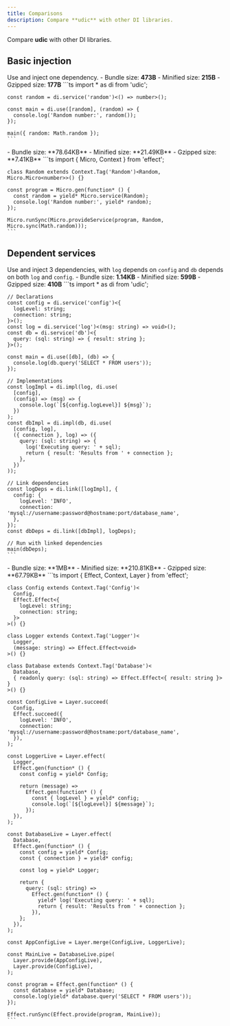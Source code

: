 ```yaml
---
title: Comparisons
description: Compare **udic** with other DI libraries.
---
```



Compare **udic** with other DI libraries.

## Basic injection
Use and inject one dependency.
<Tabs>
  <TabItem label='udic'>
    - Bundle size: **473B**
    - Minified size: **215B**
    - Gzipped size: **177B**
    ```ts
    import * as di from 'udic';
    
    const random = di.service('random')<() => number>();
    
    const main = di.use([random], (random) => {
      console.log('Random number:', random());
    });
    
    main({ random: Math.random });
    ```
  </TabItem>
  <TabItem label='effect'>
    - Bundle size: **78.64KB**
    - Minified size: **21.49KB**
    - Gzipped size: **7.41KB**
    ```ts
    import { Micro, Context } from 'effect';
    
    class Random extends Context.Tag('Random')<Random, Micro.Micro<number>>() {}
    
    const program = Micro.gen(function* () {
      const random = yield* Micro.service(Random);
      console.log('Random number:', yield* random);
    });
    
    Micro.runSync(Micro.provideService(program, Random, Micro.sync(Math.random)));
    ```
  </TabItem>
</Tabs>


## Dependent services
Use and inject 3 dependencies, with `log` depends on `config` and `db` depends on both `log` and `config`.
<Tabs>
  <TabItem label='udic'>
    - Bundle size: **1.14KB**
    - Minified size: **599B**
    - Gzipped size: **410B**
    ```ts
    import * as di from 'udic';
    
    // Declarations
    const config = di.service('config')<{
      logLevel: string;
      connection: string;
    }>();
    const log = di.service('log')<(msg: string) => void>();
    const db = di.service('db')<{
      query: (sql: string) => { result: string };
    }>();
    
    const main = di.use([db], (db) => {
      console.log(db.query('SELECT * FROM users'));
    });
    
    // Implementations
    const logImpl = di.impl(log, di.use(
      [config],
      (config) => (msg) => {
        console.log(`[${config.logLevel}] ${msg}`);
      })
    );
    const dbImpl = di.impl(db, di.use(
      [config, log],
      ({ connection }, log) => ({
        query: (sql: string) => {
          log('Executing query: ' + sql);
          return { result: 'Results from ' + connection };
        },
      })
    ));
    
    // Link dependencies
    const logDeps = di.link([logImpl], {
      config: {
        logLevel: 'INFO',
        connection: 'mysql://username:password@hostname:port/database_name',
      },
    });
    const dbDeps = di.link([dbImpl], logDeps);
    
    // Run with linked dependencies
    main(dbDeps);
    ```
  </TabItem>
  <TabItem label='effect'>
    - Bundle size: **1MB**
    - Minified size: **210.81KB**
    - Gzipped size: **67.79KB**
    ```ts
    import { Effect, Context, Layer } from 'effect';
    
    class Config extends Context.Tag('Config')<
      Config,
      Effect.Effect<{
        logLevel: string;
        connection: string;
      }>
    >() {}
    
    class Logger extends Context.Tag('Logger')<
      Logger,
      (message: string) => Effect.Effect<void>
    >() {}
    
    class Database extends Context.Tag('Database')<
      Database,
      { readonly query: (sql: string) => Effect.Effect<{ result: string }> }
    >() {}
    
    const ConfigLive = Layer.succeed(
      Config,
      Effect.succeed({
        logLevel: 'INFO',
        connection: 'mysql://username:password@hostname:port/database_name',
      }),
    );
    
    const LoggerLive = Layer.effect(
      Logger,
      Effect.gen(function* () {
        const config = yield* Config;
    
        return (message) =>
          Effect.gen(function* () {
            const { logLevel } = yield* config;
            console.log(`[${logLevel}] ${message}`);
          });
      }),
    );
    
    const DatabaseLive = Layer.effect(
      Database,
      Effect.gen(function* () {
        const config = yield* Config;
        const { connection } = yield* config;
    
        const log = yield* Logger;
    
        return {
          query: (sql: string) =>
            Effect.gen(function* () {
              yield* log('Executing query: ' + sql);
              return { result: 'Results from ' + connection };
            }),
        };
      }),
    );
    
    const AppConfigLive = Layer.merge(ConfigLive, LoggerLive);
    
    const MainLive = DatabaseLive.pipe(
      Layer.provide(AppConfigLive),
      Layer.provide(ConfigLive),
    );
    
    const program = Effect.gen(function* () {
      const database = yield* Database;
      console.log(yield* database.query('SELECT * FROM users'));
    });
    
    Effect.runSync(Effect.provide(program, MainLive));
    ```
  </TabItem>
</Tabs>
